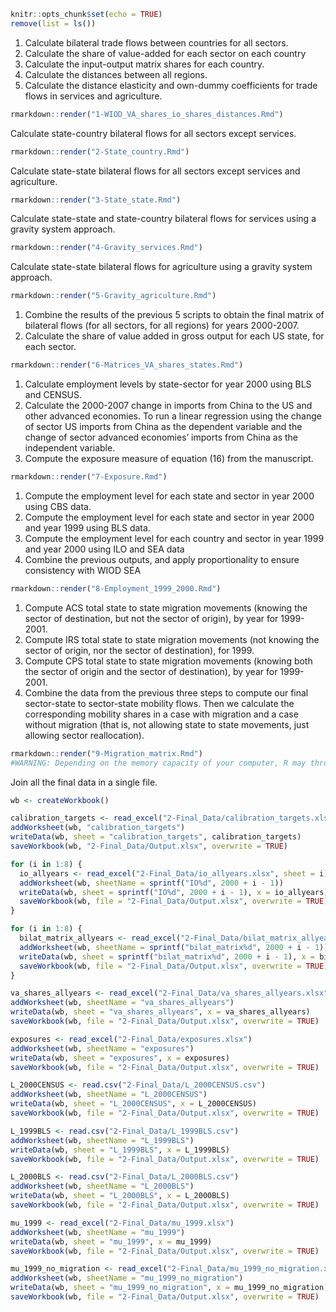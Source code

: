 
```r
knitr::opts_chunk$set(echo = TRUE)
remove(list = ls())
```

1) Calculate bilateral trade flows between countries for all sectors.
2) Calculate the share of value-added for each sector on each country
3) Calculate the input-output matrix shares for each country. 
4) Calculate the distances between all regions.
5) Calculate the distance elasticity and own-dummy coefficients for trade flows in services and agriculture.
```r
rmarkdown::render("1-WIOD_VA_shares_io_shares_distances.Rmd")
```

Calculate state-country bilateral flows for all sectors except services. 
```r
rmarkdown::render("2-State_country.Rmd")
```

Calculate state-state bilateral flows for all sectors except services and agriculture. 
```r
rmarkdown::render("3-State_state.Rmd")
```

Calculate state-state and state-country bilateral flows for services using a gravity system approach. 
```r
rmarkdown::render("4-Gravity_services.Rmd")
```

Calculate state-state bilateral flows for agriculture using a gravity system approach. 
```r
rmarkdown::render("5-Gravity_agriculture.Rmd")
```

1) Combine the results of the previous 5 scripts to obtain the final matrix of bilateral flows (for all sectors, for all regions) for years 2000-2007.
2) Calculate the share of value added in gross output for each US state, for each sector.
```r
rmarkdown::render("6-Matrices_VA_shares_states.Rmd")
```

1) Calculate employment levels by state-sector for year 2000 using BLS and CENSUS.
2) Calculate the 2000-2007 change in imports from China to the US and other advanced economies. To run a linear regression using the change of sector US imports from China as the dependent variable and the change of sector  advanced economies' imports from China as the independent variable. 
3) Compute the exposure measure of equation (16) from the manuscript.
```r
rmarkdown::render("7-Exposure.Rmd")
```

1) Compute the employment level for each state and sector in year 2000 using CBS data.
2) Compute the employment level for each state and sector in year 2000 and year 1999 using BLS data.
3) Compute the employment level for each country and sector in year 1999 and year 2000 using ILO and SEA data
4) Combine the previous outputs, and apply proportionality to ensure consistency with WIOD SEA
```r
rmarkdown::render("8-Employment_1999_2000.Rmd")
```

1) Compute ACS total state to state migration movements (knowing the sector of destination, but not the sector of origin), by year for 1999-2001.
2) Compute IRS total state to state migration movements (not knowing the sector of origin, nor the sector of destination), for 1999.
3) Compute CPS total state to state migration movements (knowing both the sector of origin and the sector of destination), by year for 1999-2001. 
4) Combine the data from the previous three steps to compute our final sector-state to sector-state mobility flows. Then we calculate the corresponding mobility shares in a case with migration and a case without migration (that is, not allowing state to state movements, just allowing sector reallocation).
```r
rmarkdown::render("9-Migration_matrix.Rmd")
#WARNING: Depending on the memory capacity of your computer, R may throw the error "cannot allocate vector of size ..." in the "Generate cps_nber yearly" chunk. However, the error will disappear (and you will still get the output) if you go to the script and run directly the code since the moment the error appeared on.
```

Join all the final data in a single file.
```r
wb <- createWorkbook()

calibration_targets <- read_excel("2-Final_Data/calibration_targets.xlsx")
addWorksheet(wb, "calibration_targets")
writeData(wb, sheet = "calibration_targets", calibration_targets)
saveWorkbook(wb, "2-Final_Data/Output.xlsx", overwrite = TRUE)

for (i in 1:8) {
  io_allyears <- read_excel("2-Final_Data/io_allyears.xlsx", sheet = i)
  addWorksheet(wb, sheetName = sprintf("IO%d", 2000 + i - 1))
  writeData(wb, sheet = sprintf("IO%d", 2000 + i - 1), x = io_allyears)
  saveWorkbook(wb, file = "2-Final_Data/Output.xlsx", overwrite = TRUE)
}

for (i in 1:8) {
  bilat_matrix_allyears <- read_excel("2-Final_Data/bilat_matrix_allyears.xlsx", sheet = i)
  addWorksheet(wb, sheetName = sprintf("bilat_matrix%d", 2000 + i - 1))
  writeData(wb, sheet = sprintf("bilat_matrix%d", 2000 + i - 1), x = bilat_matrix_allyears)
  saveWorkbook(wb, file = "2-Final_Data/Output.xlsx", overwrite = TRUE)
}

va_shares_allyears <- read_excel("2-Final_Data/va_shares_allyears.xlsx")
addWorksheet(wb, sheetName = "va_shares_allyears")
writeData(wb, sheet = "va_shares_allyears", x = va_shares_allyears)
saveWorkbook(wb, file = "2-Final_Data/Output.xlsx", overwrite = TRUE)

exposures <- read_excel("2-Final_Data/exposures.xlsx")
addWorksheet(wb, sheetName = "exposures")
writeData(wb, sheet = "exposures", x = exposures)
saveWorkbook(wb, file = "2-Final_Data/Output.xlsx", overwrite = TRUE)

L_2000CENSUS <- read.csv("2-Final_Data/L_2000CENSUS.csv")
addWorksheet(wb, sheetName = "L_2000CENSUS")
writeData(wb, sheet = "L_2000CENSUS", x = L_2000CENSUS)
saveWorkbook(wb, file = "2-Final_Data/Output.xlsx", overwrite = TRUE)

L_1999BLS <- read.csv("2-Final_Data/L_1999BLS.csv")
addWorksheet(wb, sheetName = "L_1999BLS")
writeData(wb, sheet = "L_1999BLS", x = L_1999BLS)
saveWorkbook(wb, file = "2-Final_Data/Output.xlsx", overwrite = TRUE)

L_2000BLS <- read.csv("2-Final_Data/L_2000BLS.csv")
addWorksheet(wb, sheetName = "L_2000BLS")
writeData(wb, sheet = "L_2000BLS", x = L_2000BLS)
saveWorkbook(wb, file = "2-Final_Data/Output.xlsx", overwrite = TRUE)

mu_1999 <- read_excel("2-Final_Data/mu_1999.xlsx")
addWorksheet(wb, sheetName = "mu_1999")
writeData(wb, sheet = "mu_1999", x = mu_1999)
saveWorkbook(wb, file = "2-Final_Data/Output.xlsx", overwrite = TRUE)

mu_1999_no_migration <- read_excel("2-Final_Data/mu_1999_no_migration.xlsx")
addWorksheet(wb, sheetName = "mu_1999_no_migration")
writeData(wb, sheet = "mu_1999_no_migration", x = mu_1999_no_migration)
saveWorkbook(wb, file = "2-Final_Data/Output.xlsx", overwrite = TRUE)
```
